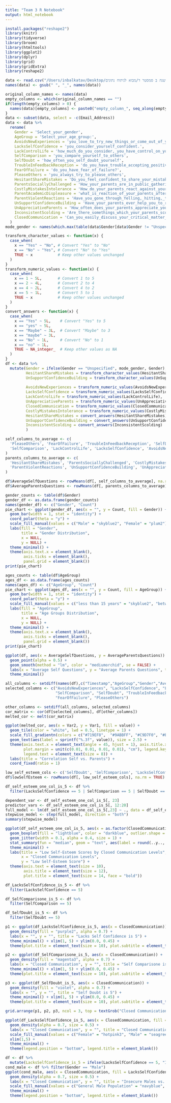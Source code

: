 ```yaml
---
title: "Team 3 R Notebook"
output: html_notebook
---
```


```r
install.packages("reshape2")
library(knitr)
library(tidyverse)
library(broom)
library(htmltools)
library(ggplot2)
library(dplyr)
library(grid)
library(gridExtra)
library(reshape2)
```

```r
data <- read.csv("/Users/inbalkatav/Desktop/לימודים/שנה ב סמסטר ד/מבוא לניתוח נתונים/Parental effects on childs self esteem.csv", check.names = FALSE)
names(data) <- gsub(" ", "_", names(data))

original_column_names <- names(data)
empty_columns <- which(original_column_names == "")
if(length(empty_columns) > 0) {
  names(data)[empty_columns] <- paste0("empty_column_", seq_along(empty_columns))
}
data <- subset(data, select = -c(Email_Address))
data <- data %>%
  rename(
    Gender = 'Select_your_gender',
    AgeGroup = 'Select_your_age_group:',
    AvoidsNewExperiences = 'you_love_to_try_new_things_or_come_out_of_your_comfort_zone_easily:',
    LacksSelfConfidence = 'you_consider_yourself_confident.',
    LackControlLife = 'how_much_do_you_consider,_you_have_control_on_your_life?_',
    SelfComparison = 'you_compare_yourself_to_others',
    SelfDoubt = 'how_often_you_self_doubt_yourself',
    TroubleInFeedbackReception = 'do_you_have_trouble_accepting_positive_feedback_or_criticism?',
    FearOfFailure = 'do_you_have_fear_of_failure?',
    PleaseOthers = 'you_always_try_to_please_others',
    HesitantShareMistakes = 'Do_you_feel_confident_to_share_your_mistakes_with_your_parents_?',
    ParentsSociallyChallenged = 'How_your_parents_are_in_public_gatherings?',
    CostlyMistakesIntolerance = 'How_do_your_parents_react_against_your_costly_mistakes(breaking_an_expensive_glass)?',
    ParentAcademicDispleasure = 'what_is_reaction_of_your_parents_after_getting_average_academic_record?',
    ParentViolentReactions = 'Have_you_gone_through_Yelling,_hitting,_taunting_(purposefully_or_carelessly)_by_your_parents?',
    UnSupportConfidenceBuilding = 'Have_your_parents_ever_help_you_to_rebuild_your_lost_confidence_by_saying_any_comforting_words?',
    UnAppreciativeParents = 'How_often_does_your_parents_appreciate_you_for_your_achievements?',
    InconsistentScolding = 'Are_there_somethings_which_your_parents_scold_you_on_for_doing,_but_they_do_as_well_(or_have_done_in_past)',
    ClosedCommunication = 'Can_you_easily_discuss_your_critical_matter_with_your_parents?'
  )
mode_gender <- names(which.max(table(data$Gender[data$Gender != "Unspecified"])))

transform_character_values <- function(x) {
  case_when(
    x == "Yes" ~ "No", # Convert "Yes" to "No"
    x == "No" ~ "Yes", # Convert "No" to "Yes"
    TRUE ~ x           # Keep other values unchanged
  )
}
transform_numeric_values <- function(x) {
  case_when(
    x == 1 ~ 5L,       # Convert 1 to 5
    x == 2 ~ 4L,       # Convert 2 to 4
    x == 4 ~ 2L,       # Convert 4 to 2
    x == 5 ~ 1L,       # Convert 5 to 1
    TRUE ~ x           # Keep other values unchanged
  )
}
convert_answers <- function(x) {
  case_when(
    x == "Yes" ~ 5L,    # Convert "Yes" to 5
    x == "yes" ~ 5L,
    x == "Maybe" ~ 3L,  # Convert "Maybe" to 3
    x == "maybe" ~ 3L,
    x == "No" ~ 1L,     # Convert "No" to 1
    x == "no" ~ 1L,
    TRUE ~ NA_integer_  # Keep other values as NA
  )
}
df <- data %>%
  mutate(Gender = ifelse(Gender == "Unspecified", mode_gender, Gender),
         HesitantShareMistakes = transform_character_values(HesitantShareMistakes),
         UnSupportConfidenceBuilding = transform_character_values(UnSupportConfidenceBuilding),
         
         AvoidsNewExperiences = transform_numeric_values(AvoidsNewExperiences),
         LacksSelfConfidence = transform_numeric_values(LacksSelfConfidence),
         LackControlLife = transform_numeric_values(LackControlLife),
         UnAppreciativeParents = transform_numeric_values(UnAppreciativeParents),
         ClosedCommunication = transform_numeric_values(ClosedCommunication),
         CostlyMistakesIntolerance = transform_numeric_values(CostlyMistakesIntolerance),
         HesitantShareMistakes = convert_answers(HesitantShareMistakes),
         UnSupportConfidenceBuilding = convert_answers(UnSupportConfidenceBuilding),
         InconsistentScolding = convert_answers(InconsistentScolding)
         )
```

```r
self_columns_to_average <- c(
  'PleaseOthers', 'FearOfFailure', 'TroubleInFeedbackReception', 'SelfDoubt', 
  'SelfComparison', 'LackControlLife', 'LacksSelfConfidence', 'AvoidsNewExperiences'
)
parents_columns_to_average <- c(
  'HesitantShareMistakes', 'ParentsSociallyChallenged', 'CostlyMistakesIntolerance', 'ParentAcademicDispleasure', 
  'ParentViolentReactions', 'UnSupportConfidenceBuilding', 'UnAppreciativeParents', 'InconsistentScolding', 'ClosedCommunication'
)

df$AverageSelfQuestions <- rowMeans(df[, self_columns_to_average], na.rm = TRUE)
df$AverageParentsQuestions <- rowMeans(df[, parents_columns_to_average], na.rm = TRUE)
```

```r
gender_counts <- table(df$Gender)
gender_df <- as.data.frame(gender_counts)
names(gender_df) <- c("Gender", "Count")
pie_chart <- ggplot(gender_df, aes(x = "", y = Count, fill = Gender)) +
  geom_bar(width = 1, stat = "identity") +
  coord_polar(theta = "y") +
  scale_fill_manual(values = c("Male" = "skyblue2", "Female" = "plum2")) +
  labs(fill = "Gender",
       title = "Gender Distribution",
       x = NULL,
       y = NULL) +
  theme_minimal() +
  theme(axis.text.x = element_blank(),
        axis.ticks = element_blank(),
        panel.grid = element_blank())
print(pie_chart)
```
```r
ages_counts <- table(df$AgeGroup)
ages_df <- as.data.frame(ages_counts)
names(ages_df) <- c("AgeGroup", "Count")
pie_chart <- ggplot(ages_df, aes(x = "", y = Count, fill = AgeGroup)) +
  geom_bar(width = 1, stat = "identity") +
  coord_polar(theta = "y") +
  scale_fill_manual(values = c("less than 15 years" = "skyblue2", "between 15 and 24 years" = "#B1D7D6","between 25 and 30 years" = "plum", "greater than 30" = "purple3")) +
  labs(fill = "AgeGroup",
       title = "Age Groups Distribution",
       x = NULL,
       y = NULL) +
  theme_minimal() +
  theme(axis.text.x = element_blank(),
        axis.ticks = element_blank(),
        panel.grid = element_blank())
print(pie_chart)
```

```r
ggplot(df, aes(x = AverageSelfQuestions, y = AverageParentsQuestions)) +
  geom_point(alpha = 0.5) +
  geom_smooth(method = "lm", color = "mediumorchid", se = FALSE) +
  labs(x = "Average Self Questions", y = "Average Parents Questions", title = "Correlation between Average Self Questions and Average Parents Questions") +
  theme_minimal()
```

```r
all_columns <- setdiff(names(df),c("Timestamp","AgeGroup","Gender","AverageSelfQuestions", "AverageParentsQuestions"))
selected_columns <- c("AvoidsNewExperiences", "LacksSelfConfidence", "LackControlLife", 
                      "SelfComparison", "SelfDoubt", "TroubleInFeedbackReception", 
                      "FearOfFailure", "PleaseOthers")

other_columns <- setdiff(all_columns, selected_columns)
cor_matrix <- cor(df[selected_columns], df[other_columns])
melted_cor <- melt(cor_matrix)

ggplot(melted_cor, aes(x = Var2, y = Var1, fill = value)) +
  geom_tile(color = "white", lwd = 0.5, linetype = 1) +
  scale_fill_gradientn(colors = c("#719EF8",  "#9ABBFF", "#C9D7F0", "#E1DAD6","#E8D6CC", "#F2BFA8", "#F7AB8C", "#EF8A6C", "#E26B53", "#C53334", "#B30325"), limits = c(-0.15, 0.30), breaks = seq(-0.1, 0.25, by = 0.05)) +
  geom_text(aes(label = sprintf("%.3f", value)), size = 2.5) +
  theme(axis.text.x = element_text(angle = 45, hjust = 1), axis.title.x = element_blank(), axis.title.y = element_blank(), plot.title = element_text(hjust = 0.5, vjust = 1),
        plot.margin = unit(c(0.01, 0.01, 0.01, 0.01), "cm"), legend.key.width = unit(0.3, "cm"), legend.key.height = unit(1, "cm"), legend.title = element_text(size = 10),
        legend.text = element_text(size = 8)) +
  labs(title = "Correlation Self vs. Parents") +
  coord_fixed(ratio = 1)
```

```r
low_self_esteem_cols <- c('SelfDoubt', 'SelfComparison', 'LacksSelfConfidence')
df$lowSelfEsteem <- rowMeans(df[, low_self_esteem_cols], na.rm = TRUE)
```

```r
df_self_esteem_one_col_is_5 <- df %>%
  filter(LacksSelfConfidence == 5 | SelfComparison == 5 | SelfDoubt == 5)
```

```r
dependent_var <- df_self_esteem_one_col_is_5[, 23]
predictor_vars <- df_self_esteem_one_col_is_5[, 12:20]
full_model <- lm(df_self_esteem_one_col_is_5[,23] ~ ., data = df_self_esteem_one_col_is_5[,12:20])
stepwise_model <- step(full_model, direction = "both")
summary(stepwise_model)
```

```r
ggplot(df_self_esteem_one_col_is_5, aes(x = as.factor(ClosedCommunication), y = lowSelfEsteem)) +
  geom_boxplot(fill = "lightblue", color = "darkblue", outlier.shape = NA, outlier.alpha = 0.2, na.rm = TRUE) +
  geom_jitter(width = 0.1, alpha = 0.4, size = 1) +
  stat_summary(fun = "median", geom = "text", aes(label = round(..y.., 1)), vjust = -1, hjust = -1, size = 3.5, color = "darkblue") +
  theme_minimal() +
  labs(title = "Low Self-Esteem Scores by Closed Communication Levels", 
       x = "Closed Communication Levels",
       y = "Low Self-Esteem Score") +
  theme(axis.text = element_text(size = 10),
        axis.title = element_text(size = 12),
        plot.title = element_text(size = 14, face = "bold"))
```

```r
df_LacksSelfConfidence_is_5 <- df %>%
  filter(LacksSelfConfidence == 5)

df_SelfComparisone_is_5 <- df %>%
  filter(SelfComparison == 5)

df_SelfDoubt_is_5 <- df %>%
  filter(SelfDoubt == 5)
```

```r
p1 <- ggplot(df_LacksSelfConfidence_is_5, aes(x = ClosedCommunication)) +
  geom_density(fill = "purple2", alpha = 0.7) +
  labs(x = "", y = "", title = "Lacks Self Confidence is 5") + 
  theme_minimal() + xlim(1, 5) + ylim(0.0, 0.45) +
  theme(plot.title = element_text(size = 10), plot.subtitle = element_text(size = 10))

p2 <- ggplot(df_SelfComparisone_is_5, aes(x = ClosedCommunication)) +
  geom_density(fill = "magenta3", alpha = 0.7) +
  labs(x = "Closed Communication", y = "", title = "Self Comparisone is 5") + 
  theme_minimal() + xlim(1, 5) + ylim(0.0, 0.45) +
  theme(plot.title = element_text(size = 10), plot.subtitle = element_text(size = 10))

p3 <- ggplot(df_SelfDoubt_is_5, aes(x = ClosedCommunication)) +
  geom_density(fill = "violet", alpha = 0.7) +
  labs(x = "", y = "", title = "Self Doubt is 5") + 
  theme_minimal() + xlim(1, 5) + ylim(0.0, 0.45) +
  theme(plot.title = element_text(size = 10), plot.subtitle = element_text(size = 10))

grid.arrange(p1, p2, p3, ncol = 3, top = textGrob("Closed Communication Distribution Across Self-Esteem Attributes", gp = gpar(fontsize = 14, fontface = "bold")))
```
```r
ggplot(df_LacksSelfConfidence_is_5, aes(x = ClosedCommunication, fill = Gender)) +
  geom_density(alpha = 0.7, size = 0.5) +
  labs(x = "Closed Communication", y = "", title = "Closed Communication by Gender for insecure people", fill = "Gender") +
  scale_fill_manual(values = c("Female" = "hotpink3", "Male" = "seagreen3")) +
  xlim(1,5) +
  theme_minimal() +
  theme(legend.position = "bottom", legend.title = element_blank())
```
```r
df <- df %>%
  mutate(LacksSelfConfidence_is_5 = ifelse(LacksSelfConfidence == 5, "Insecure Males", "General Male Population"))
cond_male <- df %>% filter(Gender == "Male")
ggplot(cond_male, aes(x = ClosedCommunication, fill = LacksSelfConfidence_is_5)) +
  geom_density(alpha = 0.7, size = 0.5) +
  labs(x = "Closed Communication", y = "", title = "Insecure Males vs. General Male Population: Behavioral Comparison", fill = "") +
  scale_fill_manual(values = c("General Male Population" = "navyblue", "Insecure Males" = "seagreen3")) +
  theme_minimal() +
  theme(legend.position = "bottom", legend.title = element_blank())
```

